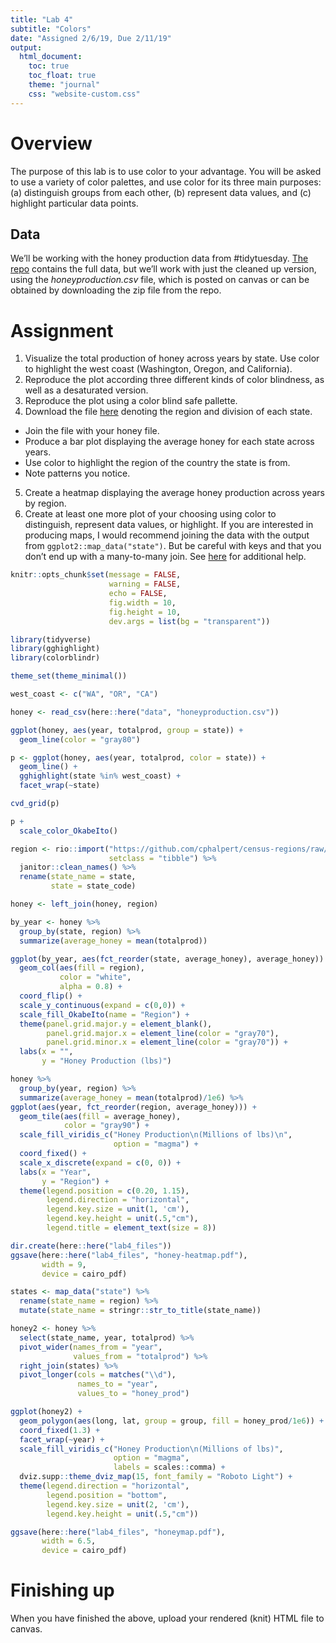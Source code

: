 ```yaml
---
title: "Lab 4"
subtitle: "Colors"
date: "Assigned 2/6/19, Due 2/11/19"
output:
  html_document: 
    toc: true
    toc_float: true
    theme: "journal"
    css: "website-custom.css"
---
```


# Overview
The purpose of this lab is to use color to your advantage. You will be asked to
use a variety of color palettes, and use color for its three main purposes: 
(a) distinguish groups from each other, (b) represent data values, and (c)
highlight particular data points.

## Data
We'll be working with the honey production data from #tidytuesday. [The repo](https://github.com/rfordatascience/tidytuesday/tree/master/data/2018/2018-05-21) 
contains the full data, but we'll work with just the cleaned up version, using
the *honeyproduction.csv* file, which is posted on canvas or can be obtained by
downloading the zip file from the repo. 

# Assignment
1. Visualize the total production of honey across years by state. Use color to
highlight the west coast (Washington, Oregon, and California).
2. Reproduce the plot according three different kinds of color blindness, as
well as a desaturated version. 
3. Reproduce the plot using a color blind safe pallette. 
4. Download the file [here](https://github.com/cphalpert/census-regions/raw/master/us%20census%20bureau%20regions%20and%20divisions.csv) denoting the region and division of each state. 
  + Join the file with your honey file. 
  + Produce a bar plot displaying the average honey for each state across years. 
  + Use color to highlight the region of the country the state is from. 
  + Note patterns you notice. 
5. Create a heatmap displaying the average honey production across years by region.
6. Create at least one more plot of your choosing using color to distinguish,
represent data values, or highlight. If you are interested in producing maps,
I would recommend joining the data with the output from `
ggplot2::map_data("state")`. But be careful with keys and that you don't end 
up with a many-to-many join. See [here](http://eriqande.github.io/rep-res-web/lectures/making-maps-with-R.html) 
for additional help.

```r
knitr::opts_chunk$set(message = FALSE,
                      warning = FALSE,
                      echo = FALSE,
                      fig.width = 10,
                      fig.height = 10,
                      dev.args = list(bg = "transparent"))

library(tidyverse)
library(gghighlight)
library(colorblindr)

theme_set(theme_minimal())

west_coast <- c("WA", "OR", "CA")

honey <- read_csv(here::here("data", "honeyproduction.csv"))

ggplot(honey, aes(year, totalprod, group = state)) +
  geom_line(color = "gray80") 

p <- ggplot(honey, aes(year, totalprod, color = state)) +
  geom_line() +
  gghighlight(state %in% west_coast) +
  facet_wrap(~state) 

cvd_grid(p)

p +
  scale_color_OkabeIto()

region <- rio::import("https://github.com/cphalpert/census-regions/raw/master/us%20census%20bureau%20regions%20and%20divisions.csv", 
                      setclass = "tibble") %>%
  janitor::clean_names() %>%
  rename(state_name = state,
         state = state_code)

honey <- left_join(honey, region)

by_year <- honey %>%
  group_by(state, region) %>%
  summarize(average_honey = mean(totalprod))

ggplot(by_year, aes(fct_reorder(state, average_honey), average_honey)) +
  geom_col(aes(fill = region),
           color = "white",
           alpha = 0.8) +
  coord_flip() +
  scale_y_continuous(expand = c(0,0)) +
  scale_fill_OkabeIto(name = "Region") +
  theme(panel.grid.major.y = element_blank(),
        panel.grid.major.x = element_line(color = "gray70"),
        panel.grid.minor.x = element_line(color = "gray70")) +
  labs(x = "",
       y = "Honey Production (lbs)")

honey %>%
  group_by(year, region) %>%
  summarize(average_honey = mean(totalprod)/1e6) %>%
ggplot(aes(year, fct_reorder(region, average_honey))) +
  geom_tile(aes(fill = average_honey),
            color = "gray90") +
  scale_fill_viridis_c("Honey Production\n(Millions of lbs)\n",
                       option = "magma") +
  coord_fixed() + 
  scale_x_discrete(expand = c(0, 0)) +
  labs(x = "Year", 
       y = "Region") +
  theme(legend.position = c(0.20, 1.15),
        legend.direction = "horizontal",
        legend.key.size = unit(1, 'cm'),
        legend.key.height = unit(.5,"cm"),
        legend.title = element_text(size = 8))

dir.create(here::here("lab4_files"))
ggsave(here::here("lab4_files", "honey-heatmap.pdf"), 
       width = 9,
       device = cairo_pdf)

states <- map_data("state") %>%
  rename(state_name = region) %>%
  mutate(state_name = stringr::str_to_title(state_name))

honey2 <- honey %>%
  select(state_name, year, totalprod) %>%
  pivot_wider(names_from = "year", 
              values_from = "totalprod") %>%
  right_join(states) %>%
  pivot_longer(cols = matches("\\d"),
               names_to = "year", 
               values_to = "honey_prod")

ggplot(honey2) +
  geom_polygon(aes(long, lat, group = group, fill = honey_prod/1e6)) +
  coord_fixed(1.3) +
  facet_wrap(~year) +
  scale_fill_viridis_c("Honey Production\n(Millions of lbs)",
                       option = "magma", 
                       labels = scales::comma) +
  dviz.supp::theme_dviz_map(15, font_family = "Roboto Light") +
  theme(legend.direction = "horizontal",
        legend.position = "bottom",
        legend.key.size = unit(2, 'cm'),
        legend.key.height = unit(.5,"cm"))

ggsave(here::here("lab4_files", "honeymap.pdf"), 
       width = 6.5,
       device = cairo_pdf)
```


# Finishing up
When you have finished the above, upload your rendered (knit) HTML file to canvas.